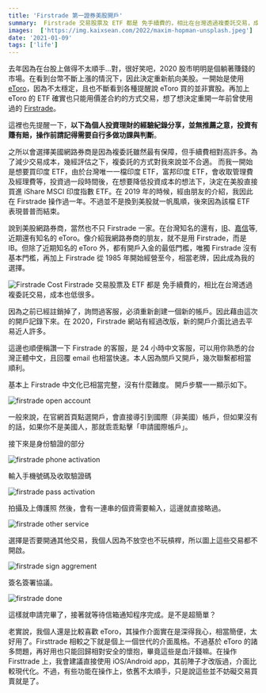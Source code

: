 ```yaml
---
title: 'Firstrade 第一證券美股開戶'
summary:  Firstrade 交易股票及 ETF 都是 免手續費的，相比在台灣透過複委託交易，成本也低很多。
images:  ['https://img.kaixsean.com/2022/maxim-hopman-unsplash.jpeg']
date: '2021-01-09'
tags: ['life']
---
```


去年因為在台股上做得不太順手...對，很好笑吧，2020 股市明明是個躺著賺錢的市場。在看到台幣不斷上漲的情況下，因此決定重新航向美股。一開始是使用 [eToro](https://www.etoro.com/zh-tw/)，因為不太穩定，且也不斷看到各種提醒說 eToro 買的並非實股。再加上 eToro 的 ETF 確實也只能用價差合約的方式交易，想了想決定重開一年前曾使用過的 [Firstrade](https://www.firstrade.com/content/zh-tw/welcome)。

這裡也先提醒一下，**以下為個人投資理財的經驗紀錄分享，並無推薦之意，投資有賺有賠，操作前請記得需要自行多做功課與判斷**。

之所以會選擇美國網路券商是因為複委託雖然最有保障，但手續費相對高許多。為了減少交易成本，幾經評估之下，複委託的方式對我來說並不合適。
而我一開始是想要買印度 ETF，由於台灣唯一一檔印度 ETF，富邦印度 ETF，會收取管理費及經理費等，投資過一段時間後，在想要降低投資成本的想法下，決定在美股直接買進 iShare MSCI 印度指數 ETF。在 2019 年的時候，經由朋友的介紹，我因此在 Firstrade 操作過一年。不過並不是換到美股就一帆風順，後來因為該檔 ETF 表現普普而結束。

說到美股網路券商，當然也不只 Firstrade 一家。在台灣知名的還有，[IB](https://www.interactivebrokers.com/cn/home.php)、[嘉信](https://www.schwab.com/chinese-language-services-en)等, 近期還有知名的 eToro。像介紹我網路券商的朋友，就不是用 Firstrade，而是 IB。但除了近期知名的 eToro 外，都有開戶入金的最低門檻，唯獨 Firstrade 沒有基本門檻，再加上 Firstrade 從 1985 年開始經營至今，相當老牌，因此成為我的選擇。

![Firstrade Cost](https://img.kaixsean.com/2021/firstrade-cost.png)
Firstrade 交易股票及 ETF 都是 免手續費的，相比在台灣透過複委託交易，成本也低很多。

因為之前已經註銷掉了，詢問過客服，必須重新創建一個新的帳戶。因此藉由這次的開戶記錄下來。在 2020，Firstrade 網站有經過改版，新的開戶介面比過去平易近人許多。

這邊也順便稱讚一下 Firstrade 的客服，是 24 小時中文客服，可以用你熟悉的台灣正體中文，且回覆 email 也相當快速。本人因為關戶又開戶，幾次聯繫都相當順利。

基本上 Firstrade 中文化已相當完整，沒有什麼難度。
開戶步驟一一顯示如下。

![firstrade open account](https://img.kaixsean.com/2021/firsttrade-open.png)

一般來說，在官網首頁點選開戶，會直接導引到國際（非美國）帳戶，但如果沒有的話，如果你不是美國人，那就乖乖點擊「申請國際帳戶」。

接下來是身份驗證的部分

![firstrade phone activation](https://img.kaixsean.com/2021/firsttrade-phone.png)

輸入手機號碼及收取驗證碼

![firstrade pass activation](https://img.kaixsean.com/2021/firsttrade-pass.png)

拍攝及上傳護照
然後，會有一連串的個資需要輸入，這邊就直接略過。

![firstrade other service](https://img.kaixsean.com/2021/firsttrade-other.png)

選擇是否要開通其他交易，我個人因為不放空也不玩槓桿，所以圖上這些交易都不開啟。

![firstrade sign aggrement](https://img.kaixsean.com/2021/firsttrade-sign.png)

簽名簽署協議。

![firstrade done](https://img.kaixsean.com/2021/firsttrade-done.png)

這樣就申請完畢了，接著就等待信箱通知程序完成。是不是超簡單？

老實說，我個人還是比較喜歡 eToro，其操作介面實在是深得我心，相當簡便，太好用了。Firsttrade 相較之下就是個上一個世代的介面風格。不過基於 eToro 的諸多問題，再好用也只能回歸相對安全的懷抱，畢竟這些是血汗錢嘛。在操作 Firsttrade 上，我會建議直接使用 iOS/Android app，其前陣子才改版過，介面比較現代化。不過，有些功能在操作上，依舊不太順手，只是說這些並不妨礙交易買賣就是了。